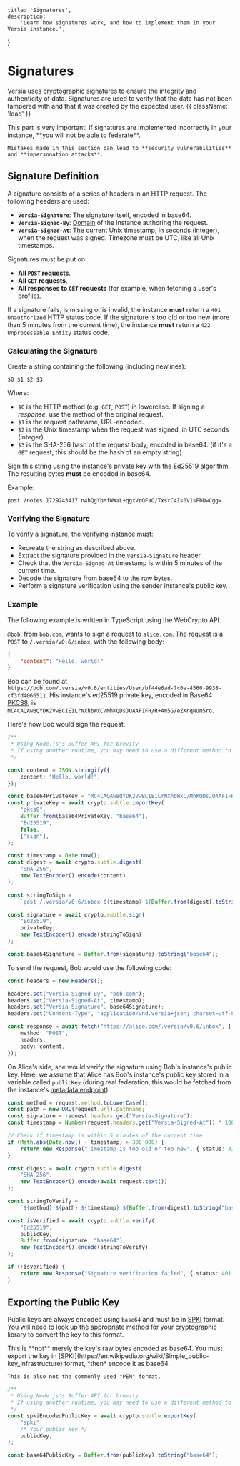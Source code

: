     title: 'Signatures',
    description:
        'Learn how signatures work, and how to implement them in your Versia instance.',
}

# Signatures

Versia uses cryptographic signatures to ensure the integrity and authenticity of data. Signatures are used to verify that the data has not been tampered with and that it was created by the expected user. {{ className: 'lead' }}

<Note>
    This part is very important! If signatures are implemented incorrectly in your instance, **you will not be able to federate**.

    Mistakes made in this section can lead to **security vulnerabilities** and **impersonation attacks**.
</Note>

## Signature Definition

A signature consists of a series of headers in an HTTP request. The following headers are used:
- **`Versia-Signature`**: The signature itself, encoded in base64.
- **`Versia-Signed-By`**: [Domain](/api/basics#domain) of the instance authoring the request.
- **`Versia-Signed-At`**: The current Unix timestamp, in seconds (integer), when the request was signed. Timezone must be UTC, like all Unix timestamps.

Signatures must be put on:
- **All `POST` requests**.
- **All `GET` requests**.
- **All responses to `GET` requests** (for example, when fetching a user's profile).

If a signature fails, is missing or is invalid, the instance **must** return a `401 Unauthorized` HTTP status code. If the signature is too old or too new (more than 5 minutes from the current time), the instance **must** return a `422 Unprocessable Entity` status code.

### Calculating the Signature

Create a string containing the following (including newlines):
```
$0 $1 $2 $3
```

Where:
- `$0` is the HTTP method (e.g. `GET`, `POST`) in lowercase. If signing a *response*, use the method of the original request.
- `$1` is the request pathname, URL-encoded.
- `$2` is the Unix timestamp when the request was signed, in UTC seconds (integer).
- `$3` is the SHA-256 hash of the request body, encoded in base64. (if it's a `GET` request, this should be the hash of an empty string)

Sign this string using the instance's private key with the [Ed25519](https://en.wikipedia.org/wiki/EdDSA#Ed25519) algorithm. The resulting bytes **must** be encoded in base64.

Example:
```
post /notes 1729243417 n4bQgYhMfWWaL+qgxVrQFaO/TxsrC4Is0V1sFbDwCgg=
```

### Verifying the Signature

To verify a signature, the verifying instance must:
- Recreate the string as described above.
- Extract the signature provided in the `Versia-Signature` header.
- Check that the `Versia-Signed-At` timestamp is within 5 minutes of the current time.
- Decode the signature from base64 to the raw bytes.
- Perform a signature verification using the sender instance's public key.

### Example

The following example is written in TypeScript using the WebCrypto API.

`@bob`, from `bob.com`, wants to sign a request to `alice.com`. The request is a `POST` to `/.versia/v0.6/inbox`, with the following body:
```json
{
    "content": "Hello, world!"
}
```

Bob can be found at `https://bob.com/.versia/v0.6/entities/User/bf44e6ad-7c0a-4560-9938-cf3fd4066511`. His instance's ed25519 private key, encoded in Base64 [PKCS8](https://en.wikipedia.org/wiki/PKCS_8), is `MC4CAQAwBQYDK2VwBCIEILrNXhbWxC/MhKQDsJOAAF1FH/R+Am5G/eZKnqNum5ro`.

Here's how Bob would sign the request:
```typescript
/**
 * Using Node.js's Buffer API for brevity
 * If using another runtime, you may need to use a different method to convert to/from Base64
 */

const content = JSON.stringify({
    content: "Hello, world!",
});

const base64PrivateKey = "MC4CAQAwBQYDK2VwBCIEILrNXhbWxC/MhKQDsJOAAF1FH/R+Am5G/eZKnqNum5ro";
const privateKey = await crypto.subtle.importKey(
    "pkcs8",
    Buffer.from(base64PrivateKey, "base64"),
    "Ed25519",
    false,
    ["sign"],
);

const timestamp = Date.now();
const digest = await crypto.subtle.digest(
    "SHA-256",
    new TextEncoder().encode(content)
);

const stringToSign =
    `post /.versia/v0.6/inbox ${timestamp} ${Buffer.from(digest).toString("base64")}`;

const signature = await crypto.subtle.sign(
    "Ed25519",
    privateKey,
    new TextEncoder().encode(stringToSign)
);

const base64Signature = Buffer.from(signature).toString("base64");
```

To send the request, Bob would use the following code:

```typescript
const headers = new Headers();

headers.set("Versia-Signed-By", "bob.com");
headers.set("Versia-Signed-At", timestamp);
headers.set("Versia-Signature", base64Signature);
headers.set("Content-Type", "application/vnd.versia+json; charset=utf-8");

const response = await fetch("https://alice.com/.versia/v0.6/inbox", {
    method: "POST",
    headers,
    body: content,
});
```

On Alice's side, she would verify the signature using Bob's instance's public key. Here, we assume that Alice has Bob's instance's public key stored in a variable called `publicKey` (during real federation, this would be fetched from the instance's [metadata endpoint](/api/endpoints#instance-metadata)).

```typescript
const method = request.method.toLowerCase();
const path = new URL(request.url).pathname;
const signature = request.headers.get("Versia-Signature");
const timestamp = Number(request.headers.get("Versia-Signed-At")) * 1000; // Convert to milliseconds

// Check if timestamp is within 5 minutes of the current time
if (Math.abs(Date.now() - timestamp) > 300_000) {
    return new Response("Timestamp is too old or too new", { status: 422 });
}

const digest = await crypto.subtle.digest(
    "SHA-256",
    new TextEncoder().encode(await request.text())
);

const stringToVerify =
    `${method} ${path} ${timestamp} ${Buffer.from(digest).toString("base64")}`;

const isVerified = await crypto.subtle.verify(
    "Ed25519",
    publicKey,
    Buffer.from(signature, "base64"),
    new TextEncoder().encode(stringToVerify)
);

if (!isVerified) {
    return new Response("Signature verification failed", { status: 401 });
}
```

## Exporting the Public Key

Public keys are always encoded using `base64` and must be in [SPKI](https://en.wikipedia.org/wiki/Simple_public-key_infrastructure) format. You will need to look up the appropriate method for your cryptographic library to convert the key to this format.

<Note>
    This is **not** merely the key's raw bytes encoded as base64. You must export the key in [SPKI](https://en.wikipedia.org/wiki/Simple_public-key_infrastructure) format, *then* encode it as base64.

    This is also not the commonly used "PEM" format.
</Note>

```typescript {{ title: "Example using TypeScript and the WebCrypto API" }}
/**
 * Using Node.js's Buffer API for brevity
 * If using another runtime, you may need to use a different method to convert to/from Base64
 */
const spkiEncodedPublicKey = await crypto.subtle.exportKey(
    "spki",
    /* Your public key */
    publicKey,
);

const base64PublicKey = Buffer.from(publicKey).toString("base64");
```
